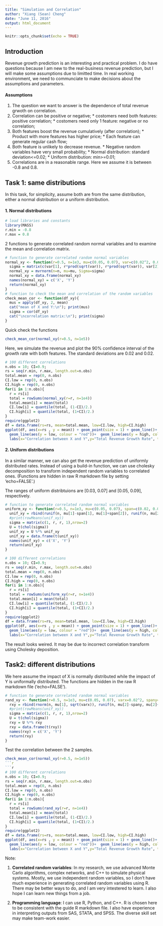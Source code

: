 ```yaml
---
title: "Simulation and Correlation"
author: "Xiang (Sean) Cheng"
date: "June 11, 2016"
output: html_document
---
```


```r
knitr::opts_chunk$set(echo = TRUE)
```

## Introduction
Revenue growth prediction is an interesting and practical problem. I do have questions because I am new to the real-business revenue prediction, but I will make some assumptions due to limitted time. In real working environment, we need to communciate to make decisions about the assumptions and parameters.

#### Assumptions
  1. The question we want to answer is the dependence of total revenue grwoth on correlation.
  2. Correlation can be positive or negative;
    * costomers need both features: positive correlation;
    * costomers need only 1 feature: negative or no correlation;
  3. Both features boost the revenue cumulatively (after correlation);
    * Product with more features has higher price;
    * Each feature can generate regular cash flow;
  4. Both feature is unlikely to decrease revenue.
    * Negative random variables have very small probability;
    * Normal distribution: standard deviation<=0.02;
    * Uniform distribution: min>=0.01;
  5. Correlations are in a reasonable range. Here we assume it is between -0.8 and 0.8.
  
## Task 1: same distributions
In this task, for simplicity, assume both are from the same distribution, either a normal distribution or a uniform distribution. 

#### 1. Normal distributions

```r
# load libraries and constants
library(MASS)
r.min = -0.8
r.max = 0.8
```
2 functions to generate correlated random normal variables and to examine the mean and correlation matrix.
```r
# function to generate correlated random normal variables
normal_xy <- function(r=0.5, n=1e3, mu=c(0.05, 0.07), var=c(0.02^2, 0.02^2)){
  sigma = matrix(c(var[1], r*prod(sqrt(var)), r*prod(sqrt(var)), var[2]),nrow=2)
  normal_xy = mvrnorm(n=n, mu=mu, Sigma=sigma)
  normal_xy = data.frame(normal_xy)
  names(normal_xy) = c('X', 'Y')
  return(normal_xy)
}
# function to check the mean and correlation of the random variables
check_mean_cor <- function(df_xy){
  mus = apply(df_xy, 2, mean)
  cat("mean of X and Y:\n"); print(mus)
  sigma = cor(df_xy)
  cat("\ncorrelation matrix:\n"); print(sigma)
}
```

Quick check the functions
```r
check_mean_cor(normal_xy(r=0.5, n=1e5))
```

Here, we simulate the revenue and plot the 90% confidence interval of the growth rate with both features. The standard deviations are 0.02 and 0.02.
```r
# 100 different correlations
n.obs = 10; CI=0.9;
rs = seq(r.min, r.max, length.out=n.obs)
total.mean = rep(0, n.obs)
CI.low = rep(0, n.obs)
CI.high = rep(0, n.obs)
for(i in 1:n.obs){
  r = rs[i]
  total = rowSums(normal_xy(r=r, n=1e4)) 
  total.mean[i] = mean(total)
  CI.low[i] = quantile(total, (1-CI)/2.)
  CI.high[i] = quantile(total, (1+CI)/2.)
}
require(ggplot2)
df = data.frame(rs=rs, mean=total.mean, low=CI.low, high=CI.high)
ggplot(df, aes(x=rs , y = mean)) + geom_point(size = 1) + geom_line()+
  geom_line(aes(y = low, colour = "red"))+  geom_line(aes(y = high, colour = "red"))+
  labs(x="Correlation between X and Y",y="Total Revenue Growth Rate", title=paste0("Total Growth Rate (Confidence Interval ", CI*100, "%)") )+ theme(legend.position="none")
```


#### 2. Uniform distributions
In a similar manner, we can also get the revenue prediction of uniformly distributed rates. Instead of using a build-in function, we can use cholesky decomposition to transform independent random variables to correlated ones. (Functions are hidden in raw R markdown file by setting 'echo=FALSE'.)

The ranges of uniform distribtuions are [0.03, 0.07] and [0.05, 0.09], respectively.
```r
# function to generate correlated random normal variables
uniform_xy <- function(r=0.5, n=1e3, mu=c(0.05, 0.07), span=c(0.02, 0.02)){
  unif_xy = rbind(runif(n, mu[1]-span[1], mu[1]+span[2]), runif(n, mu[2]-span[2], mu[2]+span[2]))
  #print(rowMeans(unif_xy))
  sigma = matrix(c(1, r, r, 1),nrow=2)
  U = t(chol(sigma))
  unif_xy = U %*% unif_xy
  unif_xy = data.frame(t(unif_xy))  
  names(unif_xy) = c('X', 'Y')
  return(unif_xy)
}

# 100 different correlations
n.obs = 10; CI=0.9;
rs = seq(r.min, r.max, length.out=n.obs)
total.mean = rep(0, n.obs)
CI.low = rep(0, n.obs)
CI.high = rep(0, n.obs)
for(i in 1:n.obs){
  r = rs[i]
  total = rowSums(uniform_xy(r=r, n=1e4)) 
  total.mean[i] = mean(total)
  CI.low[i] = quantile(total, (1-CI)/2.)
  CI.high[i] = quantile(total, (1+CI)/2.)
}
require(ggplot2)
df = data.frame(rs=rs, mean=total.mean, low=CI.low, high=CI.high)
ggplot(df, aes(x=rs , y = mean)) + geom_point(size = 1) + geom_line()+
  geom_line(aes(y = low, colour = "red"))+  geom_line(aes(y = high, colour = "red"))+
  labs(x="Correlation between X and Y",y="Total Revenue Growth Rate", title=paste0("Total Growth Rate (Confidence Interval ", CI*100, "%)") )+ theme(legend.position="none")
```

The result looks weired. It may be due to incorrect correlation transform using Cholesky deposition. 

## Task2: different distributions
We here assume the impact of X is normally distributed while the impact of Y is uniformally distributed. The functions are hidden in the raw R markdown file ('echo=FALSE').

```r
# function to generate correlated random normal variables
rand_xy <- function(r=0.5, n=1e3, mu=c(0.05, 0.07), varx=0.02^2, spany=0.02){
  rxy = rbind(rnorm(n, mu[1], sqrt(varx)), runif(n, mu[2]-spany, mu[2]+spany))
  #print(rowMeans(unif_xy))
  sigma = matrix(c(1, r, r, 1),nrow=2)
  U = t(chol(sigma))
  rxy = U %*% rxy
  rxy = data.frame(t(rxy))  
  names(rxy) = c('X', 'Y')
  return(rxy)
}

```

Test the correlation between the 2 samples.
```r
check_mean_cor(normal_xy(r=0.5, n=1e5))
```r


```r
# 100 different correlations
n.obs = 10; CI=0.9;
rs = seq(r.min, r.max, length.out=n.obs)
total.mean = rep(0, n.obs)
CI.low = rep(0, n.obs)
CI.high = rep(0, n.obs)
for(i in 1:n.obs){
  r = rs[i]
  total = rowSums(rand_xy(r=r, n=1e4)) 
  total.mean[i] = mean(total)
  CI.low[i] = quantile(total, (1-CI)/2.)
  CI.high[i] = quantile(total, (1+CI)/2.)
}
require(ggplot2)
df = data.frame(rs=rs, mean=total.mean, low=CI.low, high=CI.high)
ggplot(df, aes(x=rs , y = mean)) + geom_point(size = 1) + geom_line()+
  geom_line(aes(y = low, colour = "red"))+  geom_line(aes(y = high, colour = "red"))+
  labs(x="Correlation between X and Y",y="Total Revenue Growth Rate", title=paste0("Total Growth Rate (Confidence Interval ", CI*100, "%)") )+ theme(legend.position="none")
```

Note:

  1. **Correlated random variables**:
  In my research, we use advanced Monte Carlo algorithms, complex networks, and C++ to simulate physical systems. Mostly, we use independent random variables, so I don't have much experience in generating correlated random variables using R. There may be better ways to do, and I am very intestered to learn. I also hope I can learn new things from a job.

  2. **Programming language**:
  I can use R, Python, and C++. R is chosen here to be consistent with the guide R markdown file. I also have experience in interpreting outputs from SAS, STATA, and SPSS. The diverse skill set may make team-work easier.  